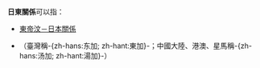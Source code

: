 '''日東關係'''可以指：

* [[東帝汶－日本關係|東帝汶－日本關係]]
* {{Link-en|日本－湯加關係|Japan–Tonga relations}}（臺灣稱-{zh-hans:东加; zh-hant:東加}-；中國大陸、港澳、星馬稱-{zh-hans:汤加; zh-hant:湯加}-）

{{disambig|Cat=四字消歧義}}
